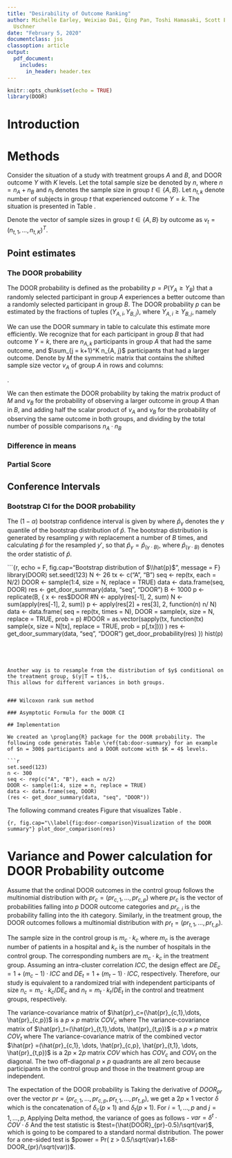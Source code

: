 ```yaml
---
title: "Desirability of Outcome Ranking"
author: Michelle Earley, Weixiao Dai, Qing Pan, Toshi Hamasaki, Scott Evans, Diane
  Uschner
date: "February 5, 2020"
documentclass: jss
classoption: article
output: 
  pdf_document:
    includes:
      in_header: header.tex
---
```


```r
knitr::opts_chunk$set(echo = TRUE)
library(DOOR)
```

# Introduction

# Methods
Consider the situation of a study with treatment groups $A$ and $B$, and DOOR outcome $Y$ with $K$ levels. 
Let the total sample size be denoted by $n$, where $n = n_A + n_B$ and $n_t$ denotes
the sample size in group $t \in \{A, B\}$. Let $n_{t,k}$ denote number of subjects in group $t$ that experienced outcome $Y = k$.
The situation is presented in Table \ref{tab:door-summary}.

\begin{table}[ht]
\centering
\begin{tabular}{ccc}
\toprule
Outcome & \multicolumn{2}{c}{Treamtent Group} \\
$Y = k$ & $A$ & $B$\\
\midrule
1 & $n_{A,1}$ & $n_{B,1}$\\
2 & $n_{A,2}$ & $n_{B,2}$\\
\vdots & \vdots & \vdots \\
$K$ & $n_{A,K}$ & $n_{B,K}$\\
\midrule
Total & $n_A$ & $n_B$\\
\bottomrule
\end{tabular}
\caption{DOOR summary table of sample sizes by DOOR outcome and treatment group.}
\label{tab:door-summary}
\end{table}

Denote the vector of sample sizes in group $t \in \{A, B\}$ by outcome as $v_t = (n_{t,1}, \dots, n_{t,K})^T$.

## Point estimates 

### The DOOR probability

The DOOR probability is defined as the probability $p = P(Y_A \geq Y_B)$ that a randomly selected participant
in group $A$ experiences a better outcome than a randomly selected participant in group $B$. The DOOR probability
$p$ can be estimated by the fractions of tuples $(Y_{A,i}, Y_{B,j})$, where $Y_{A,i} \geq Y_{B,j}$, namely

\begin{equation}
\hat{p} = \sum_{i = 1}^{n_A}\sum_{j = 1}^{n_B} \frac{1(Y_{A,i} \geq Y_{B,j})}{n_A\cdot n_B}.
\end{equation}

We can use the DOOR summary in table \ref{tab:door-summary} to calculate this estimate more efficiently. We recognize 
that for each participant in group $B$ that had outcome $Y = k$, there are $n_{A,k}$ participants in group $A$ that had 
the same outcome, and $\sum_{j = k+1}^K n_{A, j}$ participants that had a larger outcome. Denote by $M$ the symmetric matrix
that contains the shifted sample size vector $v_A$ of group $A$ in rows and columns:

\begin{equation}
M = 
\begin{pmatrix}
n_{A,2} & n_{A,3} & \dots & n_{A,K} & 0\\
n_{A,3} & n_{A,4} & \dots & 0 & 0\\
\vdots & \vdots  & \dots & \vdots  & \vdots \\
n_{A,K} & 0  & \dots & 0 & 0\\
0  & 0 & \dots & 0 & 0\\
\end{pmatrix}
\end{equation}.

We can then estimate the DOOR probability by taking the matrix product of $M$ and $v_B$ for the probability of observing a larger outcome in group $A$ than in $B$, and adding half the scalar product of $v_A$ and $v_B$ for the probability of observing the same outcome in both groups, and dividing by the total number of possible comparisons $n_A\cdot n_B$ 

\begin{equation}
\hat{p} = \frac{1}{n_A \cdot n_B}\cdot(1^{T} M v_B + \frac{1}{2} v_A^{T} v_B.)
\end{equation}

### Difference in means

### Partial Score


## Conference Intervals
  
### Bootstrap CI for the DOOR probability

The $(1-\alpha)$ bootstrap confidence interval is given by 
\begin{equation}
(1-\alpha)-CI = [\hat{p}_{\alpha/2}, \hat{p}_{1- \alpha/2}],
\end{equation}
where $\hat{p}_{\gamma}$ denotes the $\gamma$ quantile of the bootstrap distribution of $\hat{p}$. 
The bootstrap distribution is generated by resampling $y$ with replacement a number of $B$ times, 
and calculating $\hat{p}$ for the resampled $y'$, so that $\hat{p}_{\gamma} = \hat{p}_{(\gamma\cdot B)}$, 
where $\hat{p}_{(\gamma\cdot B)}$ denotes the order statistic of $\hat{p}$.

```{r, echo = F, fig.cap="Bootstrap distribution of $\\hat{p}$", message = F}
library(DOOR)
set.seed(123)
N <- 26
tx <- c("A", "B")
seq <- rep(tx, each = N/2)
DOOR <- sample(1:4, size = N, replace = TRUE)
data <- data.frame(seq, DOOR)
res <- get_door_summary(data, "seq", "DOOR")
B <- 1000
p <- replicate(B,
      {
        x <- res$DOOR
        #N <- apply(res[-1], 2, sum)
        N <- sum(apply(res[-1], 2, sum))
        p <- apply(res[2] + res[3], 2, function(n) n/ N)
        data <- data.frame(
          seq = rep(tx, times = N),
          DOOR = sample(x, size = N, replace = TRUE, prob = p)
          #DOOR = as.vector(sapply(tx, function(tx) sample(x, size = N[tx], replace = TRUE, prob = p[,tx])))
          )
        res <- get_door_summary(data, "seq", "DOOR")
        get_door_probability(res)
      })
hist(p)

```




Another way is to resample from the distribution of $y$ conditional on the treatment group, $(y|T = t)$,.
This allows for different variances in both groups.


### Wilcoxon rank sum method

### Asymptotic Formula for the DOOR CI

## Implementation

We created an \proglang{R} package for the DOOR probability. The following code generates Table \ref{tab:door-summary} for an example of $n = 300$ participants and a DOOR outcome with $K = 4$ levels.

```r
set.seed(123)
n <- 300
seq <- rep(c("A", "B"), each = n/2)
DOOR <- sample(1:4, size = n, replace = TRUE)
data <- data.frame(seq, DOOR)
(res <- get_door_summary(data, "seq", "DOOR"))
```

The following command creates Figure \ref{fig:door-comparison} that visualizes Table \ref{tab:door-summary}.

```{r, fig.cap="\\label{fig:door-comparison}Visualization of the DOOR summary"}
plot_door_comparison(res)
```


\newpage

\appendix

# Variance and Power calculation for DOOR Probability outcome


Assume that the ordinal DOOR outcomes in the control group follows the multinomial distribution with $pr_c=(pr_{c,1},\dots, pr_{c,p}$) where $pr_c$ is the vector of probabilities falling into $p$ DOOR outcome categories and $pr_{c,i}$ is the probability falling into the ith category. Similarly, in the treatment group, the DOOR outcomes follows a multinomial distribution with $pr_t=(pr_{t,1},\dots, pr_{t,p})$. 

The sample size in the control group is $m_c\cdot k_c$ where $m_c$ is the average number of patients in a hospital and $k_c$ is the number of hospitals in the control group. The corresponding numbers are $m_c\cdot k_c$ in the treatment group. Assuming an intra-cluster correlation $ICC$, the design effect are $DE_c = 1+(m_c-1)\cdot ICC$ and $DE_t = 1+(m_t-1)\cdot ICC$, respectively. Therefore, our study is equivalent to a randomized trial with independent participants of size $n_c=m_c\cdot k_c/DE_c$ and $n_t=m_t\cdot k_t/DE_t$ in the control and treatment groups, respectively. 

The variance-covariance matrix of $\hat{pr}_c=(\hat{pr}_{c,1},\dots, \hat{pr}_{c,p})$ is a $p\times p$ matrix $COV_c$ where 
\begin{align}
COV_c[i,j] &= - \frac{pr_{c,i} \cdot pr_{c,j}}{n_c} \text{ if } i \neq j \\ 
COV_c[i,i] &=  \frac{pr_{c,i} \cdot (1-pr_{c,i})}{n_c} \text{ for } i = 1, \dots, p.
\end{align}
The variance-covariance matrix of $\hat{pr}_t=(\hat{pr}_{t,1},\dots, \hat{pr}_{t,p})$ is a $p\times p$ matrix $COV_t$ where 
\begin{align}
COV_t[i,j] &= - \frac{pr_{t,i} \cdot pr_{t,j}}{n_t} \text{ if } i \neq j\\ 
COV_t[i,i] &=  \frac{pr_{t,i} \cdot (1-pr_{t,i})}{n_t} \text{ for } i = 1, \dots, p.
\end{align}
The variance-covariance matrix of the combined vector $\hat{pr} =(\hat{pr}_{c,1}, \dots, \hat{pr}_{c,p}, \hat{pr}_{t,1}, \dots, \hat{pr}_{t,p})$ is a $2p\times 2p$ matrix $COV$ which has $COV_c$ and $COV_t$ on the diagonal. The two off-diagonal $p\times p$ quadrants are all zero because participants in the control group and those in the treatment group are independent.

The expectation of the DOOR probability is
\begin{equation}
DOOR_{pr} = \sum_{i=1}^p \sum_{j=1}^p (pr_{c,i}\cdot pr_{t,j}\cdot I(i>j))+0.5 \cdot \sum_{i=1}^p pr_{c,i} \cdot pr_{t,i}.
\end{equation}
Taking the derivative of $DOOR_{pr}$ over the vector $pr=(pr_{c,1}, \dots, pr_{c,p}, pr_{t,1},\dots, pr_{t,p})$, we get a $2p\times 1$ vector $\delta$ which is the concatenation of $\delta_c (p\times 1)$ and $\delta_t (p\times 1)$. For $i=1,\dots,p$ and $j=1,\dots,p$,
\begin{align}
\delta_c[i] & = \sum_{j=1}^p (pr_{t,j}\cdot I(i>j))+0.5\cdot pr_{t,i}\\
\delta_t[j] & = \sum_{i=1}^p (pr_{c,i}\cdot I(i>j))+0.5\cdot pr_{c,j}.
\end{align}
Applying Delta method, the variance of 
\begin{equation}
\hat{DOOR}_{pr}=
\sum_{i=1}^p \sum_{j=1}^p (\hat{pr}_{c,i}\cdot \hat{pr}_{t,j}\cdot I(i>j)) + 0.5\cdot \sum_{i=1}^p \hat{pr}_{c,i}* \hat{pr}_{t,i}
\end{equation}
goes as follows - $var = \delta^{t}\cdot COV\cdot \delta$
And the test statistic is 
$test=(\hat{DOOR}_{pr}-0.5)/\sqrt(var)$, 
which is going to be compared to a standard normal distribution. 
The power for a one-sided test is 
$power = Pr( z > 0.5/\sqrt(var)+1.68-DOOR_{pr}/\sqrt(var))$.




